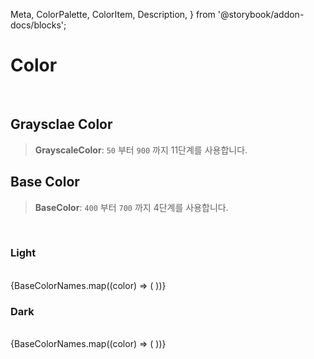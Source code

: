   Meta,
  ColorPalette,
  ColorItem,
  Description,
} from '@storybook/addon-docs/blocks';


<Meta title="Theme/Color" />

# Color

<br />

## Graysclae Color

> **GrayscaleColor**: `50` 부터 `900` 까지 11단계를 사용합니다.

<ColorPalette>
  <ColorItem
    title="lightTheme.colors.Gray"
    subtitle="Grayscale"
    colors={{
      Gray50: lightColors.Gray50,
      Gray75: lightColors.Gray75,
      Gray100: lightColors.Gray100,
      Gray200: lightColors.Gray200,
      Gray300: lightColors.Gray300,
      Gray400: lightColors.Gray400,
      Gray500: lightColors.Gray500,
      Gray600: lightColors.Gray600,
      Gray700: lightColors.Gray700,
      Gray800: lightColors.Gray800,
      Gray900: lightColors.Gray900,
    }}
  />
</ColorPalette>

<ColorPalette>
  <ColorItem
    title="darkTheme.colors.Gray"
    subtitle="Grayscale"
    colors={{
      Gray50: darkColors.Gray50,
      Gray75: darkColors.Gray75,
      Gray100: darkColors.Gray100,
      Gray200: darkColors.Gray200,
      Gray300: darkColors.Gray300,
      Gray400: darkColors.Gray400,
      Gray500: darkColors.Gray500,
      Gray600: darkColors.Gray600,
      Gray700: darkColors.Gray700,
      Gray800: darkColors.Gray800,
      Gray900: darkColors.Gray900,
    }}
  />
</ColorPalette>

## Base Color

> **BaseColor**: `400` 부터 `700` 까지 4단계를 사용합니다.

<br />

### Light

<br />

<ColorPalette>
  {BaseColorNames.map((color) => (
    <ColorItem
      key={color}
      title={`lightTheme.colors.${color}`}
      subtitle={color}
      colors={{
        [`${color}400`]: lightColors[`${color}400`],
        [`${color}500`]: lightColors[`${color}500`],
        [`${color}600`]: lightColors[`${color}600`],
        [`${color}700`]: lightColors[`${color}700`],
      }}
    />
  ))}
</ColorPalette>

<br />

### Dark

<br />

<ColorPalette>
  {BaseColorNames.map((color) => (
    <ColorItem
      key={color}
      title={`darkTheme.colors.${color}`}
      subtitle={color}
      colors={{
        [`${color}400`]: darkColors[`${color}400`],
        [`${color}500`]: darkColors[`${color}500`],
        [`${color}600`]: darkColors[`${color}600`],
        [`${color}700`]: darkColors[`${color}700`],
      }}
    />
  ))}
</ColorPalette>
